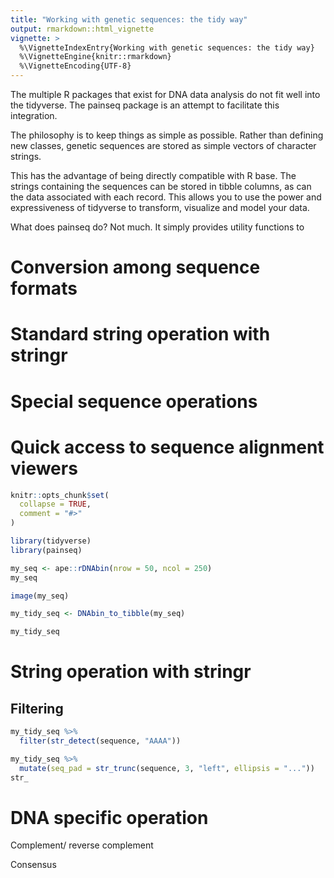 ```yaml
---
title: "Working with genetic sequences: the tidy way"
output: rmarkdown::html_vignette
vignette: >
  %\VignetteIndexEntry{Working with genetic sequences: the tidy way}
  %\VignetteEngine{knitr::rmarkdown}
  %\VignetteEncoding{UTF-8}
---
```


The multiple R packages that exist for DNA data analysis do not fit well into the tidyverse. The painseq package is an attempt to facilitate this integration.

The philosophy is to keep things as simple as possible. Rather than defining new classes, genetic sequences are stored as simple vectors of character strings.

This has the advantage of being directly compatible with R base. The strings containing the sequences can be stored in tibble columns, as can the data associated with each record. This allows you to use the power and expressiveness of tidyverse to transform, visualize and model your data.

What does painseq do? Not much. It simply provides utility functions to 

# Conversion among sequence formats

# Standard string operation with stringr 

# Special sequence operations

# Quick access to sequence alignment viewers

```r
knitr::opts_chunk$set(
  collapse = TRUE,
  comment = "#>"
)
```

```r
library(tidyverse)
library(painseq)
```

```r
my_seq <- ape::rDNAbin(nrow = 50, ncol = 250) 
my_seq

image(my_seq)

my_tidy_seq <- DNAbin_to_tibble(my_seq)

my_tidy_seq
```


# String operation with stringr

## Filtering

```r
my_tidy_seq %>% 
  filter(str_detect(sequence, "AAAA"))
```

```r
my_tidy_seq %>% 
  mutate(seq_pad = str_trunc(sequence, 3, "left", ellipsis = "..."))
str_
```


# DNA specific operation

Complement/ reverse complement

Consensus




